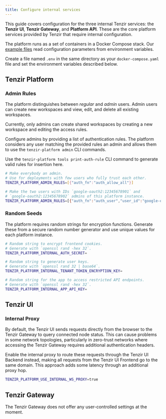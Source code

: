 ```yaml
---
title: Configure internal services
---
```


This guide covers configuration for the three internal Tenzir services: the
**Tenzir UI**, **Tenzir Gateway**, and **Platform API**. These are the core
platform services provided by Tenzir that require internal configuration.

The platform runs as a set of containers in a Docker Compose stack. Our
[example files](https://github.com/tenzir/platform/tree/main/examples) read
configuration parameters from environment variables.

Create a file named `.env` in the same directory as your `docker-compose.yaml`
file and set the environment variables described below.

## Tenzir Platform

### Admin Rules

The platform distinguishes between _regular_ and _admin_ users. Admin users can
create new workspaces and view, edit, and delete all existing workspaces.

Currently, only admins can create shared workspaces by creating a new workspace
and editing the access rules.

Configure admins by providing a list of authentication rules. The platform
considers any user matching the provided rules an admin and allows them to use
the `tenzir-platform admin` CLI commands.

Use the `tenzir-platform tools print-auth-rule` CLI command to generate valid
rules for insertion here.

```sh
# Make everybody an admin.
# Use for deployments with few users who fully trust each other.
TENZIR_PLATFORM_ADMIN_RULES=[{"auth_fn":"auth_allow_all"}]

# Make the two users with IDs `google-oauth2:12345678901` and
# `google-oauth2:12345678902` admins of this platform instance.
TENZIR_PLATFORM_ADMIN_RULES=[{"auth_fn":"auth_user","user_id":"google-oauth2:12345678901"}, {"auth_fn":"auth_user","user_id":"google-oauth2:12345678902"}]
```

### Random Seeds

The platform requires random strings for encryption functions. Generate these
from a secure random number generator and use unique values for each platform
instance.

```sh
# Random string to encrypt frontend cookies.
# Generate with `openssl rand -hex 32`.
TENZIR_PLATFORM_INTERNAL_AUTH_SECRET=

# Random string to generate user keys.
# Generate with `openssl rand 32 | base64`.
TENZIR_PLATFORM_INTERNAL_TENANT_TOKEN_ENCRYPTION_KEY=

# Random string for the app to access restricted API endpoints.
# Generate with `openssl rand -hex 32`.
TENZIR_PLATFORM_INTERNAL_APP_API_KEY=
```

## Tenzir UI

### Internal Proxy

By default, the Tenzir UI sends requests directly from the browser to the
Tenzir Gateway to query connected node status. This can cause problems in some
network topologies, particularly in zero-trust networks where accessing the
Tenzir Gateway requires additional authentication headers.

Enable the internal proxy to route these requests through the Tenzir UI Backend
instead, making all requests from the Tenzir UI Frontend go to the same domain.
This approach adds some latency through an additional proxy hop.

```sh
TENZIR_PLATFORM_USE_INTERNAL_WS_PROXY=true
```


## Tenzir Gateway

The Tenzir Gateway does not offer any user-controlled settings at the moment.